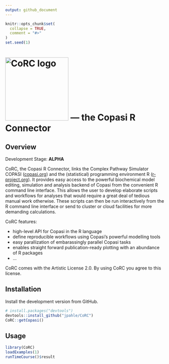 ```yaml
---
output: github_document
---
```

<!-- README.md is generated from README.Rmd. Please edit that file -->

```r
knitr::opts_chunk$set(
  collapse = TRUE,
  comment = "#>"
)
set.seed(1)
```

# <img src="man/figures/logo.png" alt="CoRC logo" width="200"> --- the <b>Co</b>pasi <b>R</b> <b>C</b>onnector

## Overview

Development Stage: **ALPHA**

CoRC, the Copasi R Connector, links the Complex Pathway Simulator COPASI ([copasi.org](http://copasi.org)) and the (statistical) programming environment R ([r-project.org](http://r-project.org)). It provides easy access to the powerful biochemical model editing, simulation and analysis backend of Copasi from the convenient R command line interface. This allows the user to develop elaborate scripts and workflows for analyses that would require a great deal of tedious manual work otherwise. These scripts can then be run interactively from the R command line interface or send to cluster or cloud facilities for more demanding calculations.

CoRC features:

* high-level API for Copasi in the R language
* define reproducible workflows using Copasi's powerful modelling tools
* easy parallization of embarassingly parallel Copasi tasks
* enables straight forward publication-ready plotting with an abundance of R packages
* ...

CoRC comes with the Artistic License 2.0. By using CoRC you agree to this license.

## Installation

Install the development version from GitHub.

```r
# install.packages("devtools")
devtools::install_github("jpahle/CoRC")
CoRC::getCopasi()
```

## Usage

```r
library(CoRC)
loadExamples(1)
runTimeCourse()$result
```
